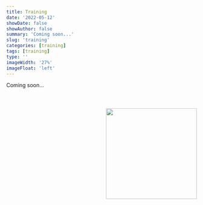 ```yaml
---
title: Training
date: '2022-05-12'
showDate: false
showAuthor: false
summary: 'Coming soon...'
slug: 'training'
categories: [training]
tags: [training]
type: ''
imageWidth: '27%'
imageFloat: 'left'
---
```



![](../images/day1_bb8_sq.png){width="240" style="float: right; margin-left: 34px; margin-top: 70px; margin-bottom: 64px;"}

Coming soon...
